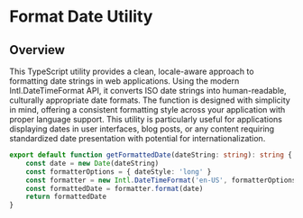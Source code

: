 # Format Date Utility

## Overview

This TypeScript utility provides a clean, locale-aware approach to formatting date strings in web applications. Using the modern Intl.DateTimeFormat API, it converts ISO date strings into human-readable, culturally appropriate date formats. The function is designed with simplicity in mind, offering a consistent formatting style across your application with proper language support. This utility is particularly useful for applications displaying dates in user interfaces, blog posts, or any content requiring standardized date presentation with potential for internationalization.

```typescript
export default function getFormattedDate(dateString: string): string {
	const date = new Date(dateString)
	const formatterOptions = { dateStyle: 'long' }
	const formatter = new Intl.DateTimeFormat('en-US', formatterOptions)
	const formattedDate = formatter.format(date)
	return formattedDate
}
```
